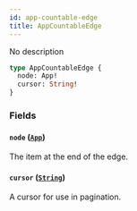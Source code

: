 ```yaml
---
id: app-countable-edge
title: AppCountableEdge
---
```



No description

```graphql
type AppCountableEdge {
  node: App!
  cursor: String!
}
```


### Fields

#### `node` ([`App`](../../../developer/api-reference/objects/app))

The item at the end of the edge.


#### `cursor` ([`String`](../../../developer/api-reference/scalars/string))

A cursor for use in pagination.




